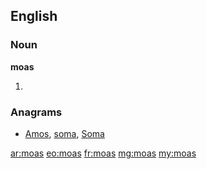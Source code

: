 ==English==

===Noun===
'''moas'''

# {{plural of|moa}}

===Anagrams===
* [[Amos#English|Amos]], [[soma#English|soma]], [[Soma#English|Soma]]

[[ar:moas]]
[[eo:moas]]
[[fr:moas]]
[[mg:moas]]
[[my:moas]]